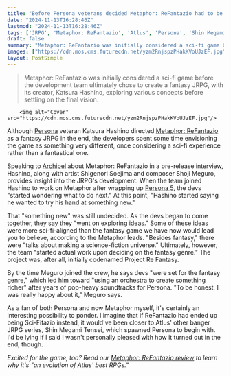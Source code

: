 ```yaml
---
title: "Before Persona veterans decided Metaphor: ReFantazio had to be a fantasy JRPG, they had 'talks about making a science-fiction universe'"
date: "2024-11-13T16:28:46Z"
lastmod: "2024-11-13T16:28:46Z"
tags: ['JRPG', 'Metaphor: ReFantazio', 'Atlus', 'Persona', 'Shin Megami Tensei', 'Fantasy', 'Sci-Fi']
draft: false
summary: "Metaphor: ReFantazio was initially considered a sci-fi game before the development team ultimately chose to create a fantasy JRPG, with its creator, Katsura Hashino, exploring various concepts before settling on the final vision."
images: ["https://cdn.mos.cms.futurecdn.net/yzm2RnjspzPHakKVoUJzEF.jpg"]
layout: PostSimple
---
```

> Metaphor: ReFantazio was initially considered a sci-fi game before the development team ultimately chose to create a fantasy JRPG, with its creator, Katsura Hashino, exploring various concepts before settling on the final vision.


        <img alt="Cover" src="https://cdn.mos.cms.futurecdn.net/yzm2RnjspzPHakKVoUJzEF.jpg"/>
        
Although [<u>Persona</u>](https://www.gamesradar.com/games/jrpg/persona/) veteran Katsura Hashino directed [<u>Metaphor: ReFantazio</u>](https://www.gamesradar.com/games/jrpg/metaphor-refantazio-guide/) as a fantasy JRPG in the end, the developers spent some time envisioning the game as something very different, once considering a sci-fi experience rather than a fantastical one.

Speaking to [<u>Archipel</u>](https://www.youtube.com/watch?v=-eFkMJzc6ow&ab_channel=Archipel) about Metaphor: ReFantazio in a pre-release interview, Hashino, along with artist Shigenori Soejima and composer Shoji Meguro, provides insight into the JRPG's development. When the team joined Hashino to work on Metaphor after wrapping up [<u>Persona 5</u>](https://www.gamesradar.com/persona-5/), the devs "started wondering what to do next." At this point, "Hashino started saying he wanted to try his hand at something new."

That "something new" was still undecided. As the devs began to come together, they say they "went on exploring ideas." Some of these ideas were more sci-fi-aligned than the fantasy game we have now would lead you to believe, according to the Metaphor leads. "Besides fantasy," there were "talks about making a science-fiction universe." Ultimately, however, the team "started actual work upon deciding on the fantasy genre." The project was, after all, initially codenamed Project Re Fantasy. 

By the time Meguro joined the crew, he says devs "were set for the fantasy genre," which led him toward "using an orchestra to create something richer" after years of pop-heavy soundtracks for Persona. "To be honest, I was really happy about it," Meguro says. 

As a fan of both Persona and now Metaphor myself, it's certainly an interesting possibility to ponder. I imagine that if ReFantazio had ended up being Sci-Fitazio instead, it would've been closer to Atlus' other banger JRPG series, Shin Megami Tensei, which spawned Persona to begin with. I'd be lying if I said I wasn't personally pleased with how it turned out in the end, though. 

*Excited for the game, too? Read our *[<u><em>Metaphor: ReFantazio review</em></u>](https://www.gamesradar.com/games/jrpg/metaphor-refantazio-review/)* to learn why it's "an evolution of Atlus' best RPGs."*
        
